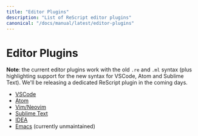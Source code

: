 ```yaml
---
title: "Editor Plugins"
description: "List of ReScript editor plugins"
canonical: "/docs/manual/latest/editor-plugins"
---
```


# Editor Plugins

**Note**: the current editor plugins work with the old `.re` and `.ml` syntax (plus highlighting support for the new syntax for VSCode, Atom and Sublime Text). We'll be releasing a dedicated ReScript plugin in the coming days.

- [VSCode](https://marketplace.visualstudio.com/items?itemName=jaredly.reason-vscode)
- [Atom](https://github.com/reasonml-editor/atom-ide-reason)
- [Vim/Neovim](https://github.com/reasonml-editor/vim-reason-plus)
- [Sublime Text](https://github.com/reasonml-editor/sublime-reason)
- [IDEA](https://github.com/reasonml-editor/reasonml-idea-plugin)
- [Emacs](https://github.com/reasonml-editor/reason-mode) (currently unmaintained)

